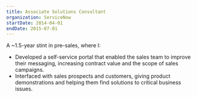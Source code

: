 ```yaml
---
title: Associate Solutions Consultant
organization: ServiceNow
startDate: 2014-04-01
endDate: 2015-07-01
---
```


A ~1.5-year stint in pre-sales, where I:
* Developed a self-service portal that enabled the sales team to improve their messaging, increasing contract value and the scope of sales campaigns.
* Interfaced with sales prospects and customers, giving product demonstrations and helping them find solutions to critical business issues.
